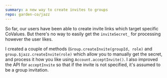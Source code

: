 ```yaml
---
summary: a new way to create invites to groups
repo: garden-co/jazz
---
```

So far, our users have been able to create invite links which target specific CoValues. But there's no way to easily get the `inviteSecret_` for processing however the user likes.

I created a couple of methods (`Group.createInvite(groupId, role)` and `group.$jazz.createInvite(role)` which allow you to manually get the secret, and process it how you like using `Account.acceptInvite()`. I also improved the API for `acceptInvite` so that if the invite is not specified, it's assumed to be a group invitation.

